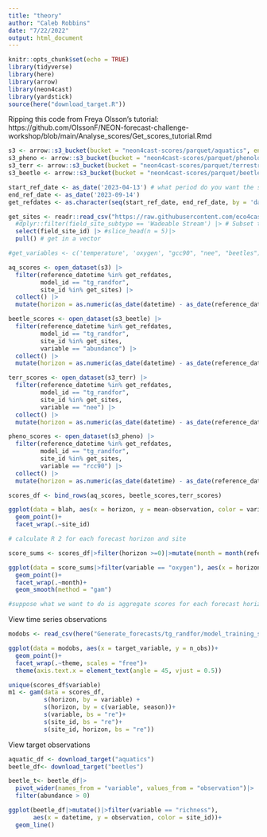 ```yaml
---
title: "theory"
author: "Caleb Robbins"
date: "7/22/2022"
output: html_document
---
```


```r
knitr::opts_chunk$set(echo = TRUE)
library(tidyverse)
library(here)
library(arrow)
library(neon4cast)
library(yardstick)
source(here("download_target.R"))
```


Ripping this code from Freya Olsson's tutorial: https://github.com/OlssonF/NEON-forecast-challenge-workshop/blob/main/Analyse_scores/Get_scores_tutorial.Rmd

```r
s3 <- arrow::s3_bucket(bucket = "neon4cast-scores/parquet/aquatics", endpoint_override= "data.ecoforecast.org")
s3_pheno <- arrow::s3_bucket(bucket = "neon4cast-scores/parquet/phenology", endpoint_override= "data.ecoforecast.org")
s3_terr <- arrow::s3_bucket(bucket = "neon4cast-scores/parquet/terrestrial_daily", endpoint_override= "data.ecoforecast.org")
s3_beetle <- arrow::s3_bucket(bucket = "neon4cast-scores/parquet/beetles", endpoint_override= "data.ecoforecast.org")

start_ref_date <- as_date('2023-04-13') # what period do you want the scores for?
end_ref_date <- as_date('2023-09-14')
get_refdates <- as.character(seq(start_ref_date, end_ref_date, by = 'day'))

get_sites <- readr::read_csv("https://raw.githubusercontent.com/eco4cast/neon4cast-targets/main/NEON_Field_Site_Metadata_20220412.csv", show_col_types = F) |> 
  #dplyr::filter(field_site_subtype == 'Wadeable Stream') |> # Subset to the stream sites
  select(field_site_id) |> #slice_head(n = 5)|>
  pull() # get in a vector

#get_variables <- c('temperature', 'oxygen', "gcc90", "nee", "beetles")

aq_scores <- open_dataset(s3) |>
  filter(reference_datetime %in% get_refdates,
         model_id == "tg_randfor",
         site_id %in% get_sites) |> 
  collect() |> 
  mutate(horizon = as.numeric(as_date(datetime) - as_date(reference_datetime)))

beetle_scores <- open_dataset(s3_beetle) |>
  filter(reference_datetime %in% get_refdates,
         model_id == "tg_randfor",
         site_id %in% get_sites,
         variable == "abundance") |> 
  collect() |> 
  mutate(horizon = as.numeric(as_date(datetime) - as_date(reference_datetime)))

terr_scores <- open_dataset(s3_terr) |>
  filter(reference_datetime %in% get_refdates,
         model_id == "tg_randfor",
         site_id %in% get_sites,
         variable == "nee") |> 
  collect() |> 
  mutate(horizon = as.numeric(as_date(datetime) - as_date(reference_datetime)))

pheno_scores <- open_dataset(s3_pheno) |>
  filter(reference_datetime %in% get_refdates,
         model_id == "tg_randfor",
         site_id %in% get_sites,
         variable == "rcc90") |> 
  collect() |> 
  mutate(horizon = as.numeric(as_date(datetime) - as_date(reference_datetime)))

scores_df <- bind_rows(aq_scores, beetle_scores,terr_scores)

```

```r

ggplot(data = blah, aes(x = horizon, y = mean-observation, color = variable))+
  geom_point()+
  facet_wrap(.~site_id)

# calculate R 2 for each forecast horizon and site

score_sums <- scores_df|>filter(horizon >=0)|>mutate(month = month(reference_datetime))|>group_by(variable,horizon, site_id, month)|>rsq(truth = observation, estimate = median)|>rename(r_squared = ".estimate")

ggplot(data = score_sums|>filter(variable == "oxygen"), aes(x = horizon, y = r_squared))+
  geom_point()+
  facet_wrap(.~month)+
  geom_smooth(method = "gam")

#suppose what we want to do is aggregate scores for each forecast horizon

```

View time series observations

```r

modobs <- read_csv(here("Generate_forecasts/tg_randfor/model_training_summaries.csv"))

ggplot(data = modobs, aes(x = target_variable, y = n_obs))+
  geom_point()+
  facet_wrap(.~theme, scales = "free")+
  theme(axis.text.x = element_text(angle = 45, vjust = 0.5))

```



```r
unique(scores_df$variable)
m1 <- gam(data = scores_df, 
          s(horizon, by = variable) +
          s(horizon, by = c(variable, season))+
          s(variable, bs = "re")+
          s(site_id, bs = "re")+
          s(site_id, horizon, bs = "re"))


```


View target observations
```r

aquatic_df <- download_target("aquatics")
beetle_df<- download_target("beetles")

beetle_t<- beetle_df|>
  pivot_wider(names_from = "variable", values_from = "observation")|>
  filter(abundance > 0)

ggplot(beetle_df|>mutate()|>filter(variable == "richness"), 
       aes(x = datetime, y = observation, color = site_id))+
  geom_line()

```